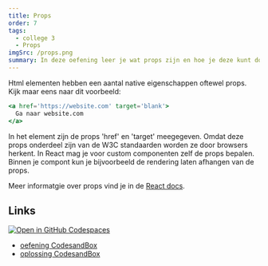 ```yaml
---
title: Props
order: 7
tags:
  - college 3
  - Props
imgSrc: /props.png
summary: In deze oefening leer je wat props zijn en hoe je deze kunt doorgeven van een parent naar een child, en ze daar kunt gebruiken
---
```


Html elementen hebben een aantal native eigenschappen oftewel props. Kijk maar eens naar dit voorbeeld:

```jsx
<a href='https://website.com' target='blank'>
  Ga naar website.com
</a>
```

In het element zijn de props 'href' en 'target' meegegeven.
Omdat deze props onderdeel zijn van de W3C standaarden worden ze door browsers herkent.
In React mag je voor custom componenten zelf de props bepalen.
Binnen je compont kun je bijvoorbeeld de rendering laten afhangen van de props.

Meer informatgie over props vind je in de [React docs](https://react.dev/learn/passing-props-to-a-component).

## Links

[![Open in GitHub Codespaces](https://github.com/codespaces/badge.svg)](https://github.com/codespaces/new?hide_repo_select=true&ref=main&repo=597837686&machine=basicLinux32gb&devcontainer_path=.devcontainer%2Fprops%2Fdevcontainer.json&location=WestEurope)

- [oefening CodesandBox](https://githubbox.com/annbeemsterboer/reactjs-basis/tree/main/oefeningen/props)
- [oplossing CodesandBox](https://githubbox.com/annbeemsterboer/reactjs-basis/tree/main/oefeningen/props-oplossing)
